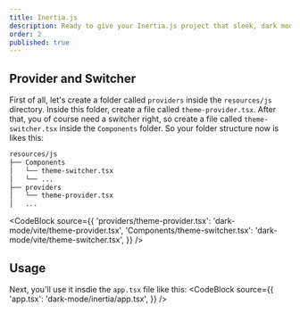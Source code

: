 ```yaml
---
title: Inertia.js
description: Ready to give your Inertia.js project that sleek, dark mode look? Check out this guide and get your app looking smooth and stylish in the dark.
order: 2
published: true
---
```


## Provider and Switcher
First of all, let's create a folder called `providers` inside the `resources/js` directory. Inside this folder, create a file called `theme-provider.tsx`. After that, you of course need a switcher right, so create a file called `theme-switcher.tsx` inside the `Components` folder. So your folder structure now is likes this:
```bash
resources/js
├── Components
│   └── theme-switcher.tsx
│   └── ...
├── providers
│   └── theme-provider.tsx
│   ...
```
<CodeBlock
    source={{
        'providers/theme-provider.tsx': 'dark-mode/vite/theme-provider.tsx',
        'Components/theme-switcher.tsx': 'dark-mode/vite/theme-switcher.tsx',
    }} />

## Usage
Next, you'll use it insdie the `app.tsx` file like this:
<CodeBlock
    source={{
        'app.tsx': 'dark-mode/inertia/app.tsx',
    }} />
